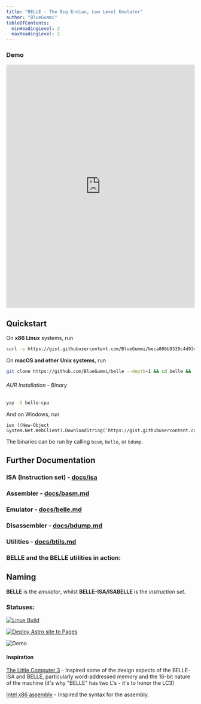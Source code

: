```yaml
---
title: "BELLE - The Big Endian, Low Level Emulator"
author: "BlueGummi"
tableOfContents:
  minHeadingLevel: 2
  maxHeadingLevel: 2
---
```



### Demo
<embed src="https://belle-demo.vercel.app" style="width:100%; height: 650px;"></embed>

## Quickstart

On **x86 Linux** systems, run

```bash
curl -s https://gist.githubusercontent.com/BlueGummi/beca806b9339c4d934260d1eaf3d84cb/raw/32e89f0e8c4c88867e9faae77d2587e67690d8b6/binstall.sh | bash
```

On **macOS and other Unix systems**, run

```bash
git clone https://github.com/BlueGummi/belle --depth=1 && cd belle && ./build.sh -w && ./install.sh -c
```

###### AUR Installation - Binary

```bash
yay -S belle-cpu
```

And on Windows, run

```pwsh
iex ((New-Object System.Net.WebClient).DownloadString('https://gist.githubusercontent.com/BlueGummi/7ebc6a09cbf39cc88304cb8a8d8bb571/raw/0102d27771f9080ecd6fc91b5879f6bcb8ddde51/binstall.ps1'))
```

The binaries can be run by calling `basm`, `belle`, or `bdump`.

## Further Documentation

### ISA (Instruction set) - [docs/isa](instructions)

### Assembler - [docs/basm.md](basm)

### Emulator - [docs/belle.md](belle)

### Disassembler - [docs/bdump.md](bdump)

### Utilities - [docs/btils.md](btils)

### BELLE and the BELLE utilities in action:

<script src="https://asciinema.org/a/698327.js" id="asciicast-698327" async="true"></script>

## Naming

**BELLE** is the _emulator_, whilst **BELLE-ISA/ISABELLE** is the _instruction set_.

### Statuses:

[![Linux Build](https://github.com/BlueGummi/belle/actions/workflows/ci.yml/badge.svg)](https://github.com/BlueGummi/belle/actions/workflows/ci.yml)

[![Deploy Astro site to Pages](https://github.com/BlueGummi/belle/actions/workflows/publish.yml/badge.svg)](https://github.com/BlueGummi/belle/actions/workflows/publish.yml)

![Demo](http://therealsujitk-vercel-badge.vercel.app/?app=belle-demo)


#### Inspiration

[The Little Computer 3](https://en.wikipedia.org/wiki/Little_Computer_3) - Inspired some of the design aspects of the BELLE-ISA and BELLE, particularly word-addressed memory and the 16-bit nature of the machine (it's why "BELLE" has two L's - it's to honor the LC3)

[Intel x86 assembly](https://en.wikipedia.org/wiki/X86_assembly_language) - Inspired the syntax for the assembly.

